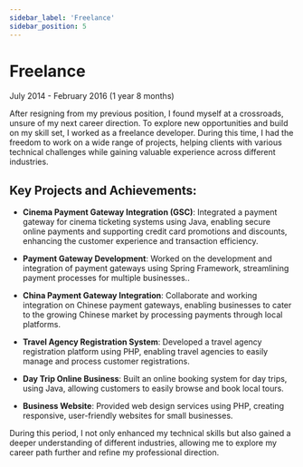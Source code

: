 ```yaml
---
sidebar_label: 'Freelance'
sidebar_position: 5
---
```

# Freelance

July 2014 - February 2016 (1 year 8 months)

After resigning from my previous position, I found myself at a crossroads, unsure of my next career direction. To explore new opportunities and build on my skill set, I worked as a freelance developer. During this time, I had the freedom to work on a wide range of projects, helping clients with various technical challenges while gaining valuable experience across different industries.

## Key Projects and Achievements:

* __Cinema Payment Gateway Integration (GSC)__: Integrated a payment gateway for cinema ticketing systems using Java, enabling secure online payments and supporting credit card promotions and discounts, enhancing the customer experience and transaction efficiency.

* __Payment Gateway Development__: Worked on the development and integration of payment gateways using Spring Framework, streamlining payment processes for multiple businesses..

* __China Payment Gateway Integration__: Collaborate and working integration on Chinese payment gateways, enabling businesses to cater to the growing Chinese market by processing payments through local platforms.

* __Travel Agency Registration System__: Developed a travel agency registration platform using PHP, enabling travel agencies to easily manage and process customer registrations.

* __Day Trip Online Business__: Built an online booking system for day trips, using Java, allowing customers to easily browse and book local tours.

* __Business Website__: Provided web design services using PHP, creating responsive, user-friendly websites for small businesses.

During this period, I not only enhanced my technical skills but also gained a deeper understanding of different industries, allowing me to explore my career path further and refine my professional direction.




